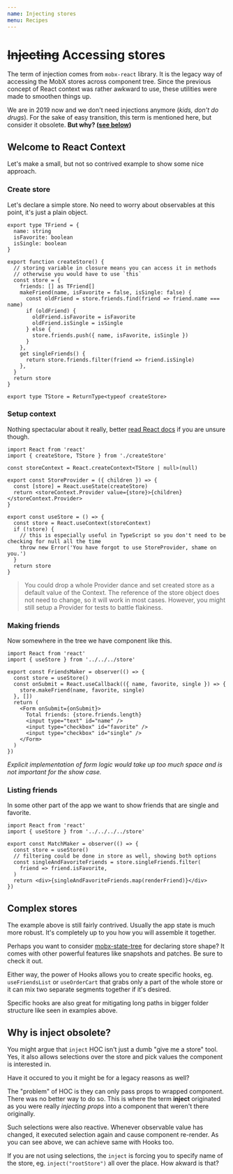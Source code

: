 ```yaml
---
name: Injecting stores
menu: Recipes
---
```


# ~~Injecting~~ Accessing stores

The term of injection comes from `mobx-react` library. It is the legacy way of accessing the MobX stores across component tree. Since the previous concept of React context was rather awkward to use, these utilities were made to smoothen things up.

We are in 2019 now and we don't need injections anymore (_kids, don't do drugs_). For the sake of easy transition, this term is mentioned here, but consider it obsolete. **But why? ([see below](#why-is-inject-bad))**

## Welcome to React Context

Let's make a small, but not so contrived example to show some nice approach.

### Create store

Let's declare a simple store. No need to worry about observables at this point, it's just a plain object.

```tsx
export type TFriend = {
  name: string
  isFavorite: boolean
  isSingle: boolean
}

export function createStore() {
  // storing variable in closure means you can access it in methods
  // otherwise you would have to use `this`
  const store = {
    friends: [] as TFriend[]
    makeFriend(name, isFavorite = false, isSingle: false) {
      const oldFriend = store.friends.find(friend => friend.name === name)
      if (oldFriend) {
        oldFriend.isFavorite = isFavorite
        oldFriend.isSingle = isSingle
      } else {
        store.friends.push({ name, isFavorite, isSingle })
      }
    },
    get singleFriends() {
      return store.friends.filter(friend => friend.isSingle)
    },
  }
  return store
}

export type TStore = ReturnType<typeof createStore>
```

### Setup context

Nothing spectacular about it really, better [read React docs](context) if you are unsure though.

```tsx
import React from 'react'
import { createStore, TStore } from './createStore'

const storeContext = React.createContext<TStore | null>(null)

export const StoreProvider = ({ children }) => {
  const [store] = React.useState(createStore)
  return <storeContext.Provider value={store}>{children}</storeContext.Provider>
}

export const useStore = () => {
  const store = React.useContext(storeContext)
  if (!store) {
    // this is especially useful in TypeScript so you don't need to be checking for null all the time
    throw new Error('You have forgot to use StoreProvider, shame on you.')
  }
  return store
}
```

> You could drop a whole Provider dance and set created store as a default value of the Context. The reference of the store object does not need to change, so it will work in most cases. However, you might still setup a Provider for tests to battle flakiness.

### Making friends

Now somewhere in the tree we have component like this.

```tsx
import React from 'react'
import { useStore } from '../../../store'

export const FriendsMaker = observer(() => {
  const store = useStore()
  const onSubmit = React.useCallback(({ name, favorite, single }) => {
    store.makeFriend(name, favorite, single)
  }, [])
  return (
    <Form onSubmit={onSubmit}>
      Total friends: {store.friends.length}
      <input type="text" id="name" />
      <input type="checkbox" id="favorite" />
      <input type="checkbox" id="single" />
    </Form>
  )
})
```

_Explicit implementation of form logic would take up too much space and is not important for the show case._

### Listing friends

In some other part of the app we want to show friends that are single and favorite.

```tsx
import React from 'react'
import { useStore } from '../../../../store'

export const MatchMaker = observer(() => {
  const store = useStore()
  // filtering could be done in store as well, showing both options
  const singleAndFavoriteFriends = store.singleFriends.filter(
    friend => friend.isFavorite,
  )
  return <div>{singleAndFavoriteFriends.map(renderFriend)}</div>
})
```

## Complex stores

The example above is still fairly contrived. Usually the app state is much more robust. It's completely up to you how you will assemble it together.

Perhaps you want to consider [mobx-state-tree] for declaring store shape? It comes with other powerful features like snapshots and patches. Be sure to check it out.

Either way, the power of Hooks allows you to create specific hooks, eg. `useFriendsList` or `useOrderCart` that grabs only a part of the whole store or it can mix two separate segments together if it's desired.

Specific hooks are also great for mitigating long paths in bigger folder structure like seen in examples above.

## Why is inject obsolete?

You might argue that `inject` HOC isn't just a dumb "give me a store" tool. Yes, it also allows selections over the store and pick values the component is interested in.

Have it occured to you it might be for a legacy reasons as well?

The "problem" of HOC is they can only pass props to wrapped component. There was no better way to do so. This is where the term **inject** originated as you were really _injecting props_ into a component that weren't there originally.

Such selections were also reactive. Whenever observable value has changed, it executed selection again and cause component re-render. As you can see above, we can achieve same with Hooks too.

If you are not using selections, the `inject` is forcing you to specify name of the store, eg. `inject("rootStore")` all over the place. How akward is that?

[context]: https://reactjs.org/docs/context.html
[mobx-state-tree]: https://github.com/mobxjs/mobx-state-tree
